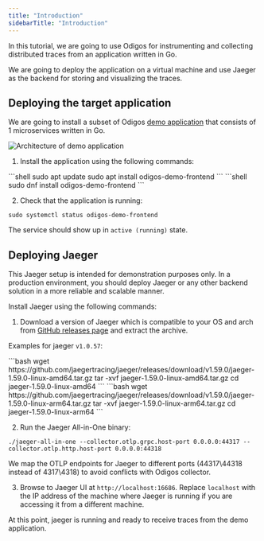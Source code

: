 ```yaml
---
title: "Introduction"
sidebarTitle: "Introduction"
---
```


In this tutorial, we are going to use Odigos for instrumenting and collecting distributed traces from an application written in Go.

We are going to deploy the application on a virtual machine and use Jaeger as the backend for storing and visualizing the traces.

## Deploying the target application

We are going to install a subset of Odigos [demo application](https://github.com/odigos-io/simple-demo) that consists of 1 microservices written in Go.

<Frame>
    <img src="/images/demo_architecture.png" alt="Architecture of demo application" />
</Frame>

1. Install the application using the following commands:

<Tabs>
  <Tab title="APT">
  ```shell
  sudo apt update
  sudo apt install odigos-demo-frontend
  ```
  </Tab>
  <Tab title="DNF">
  ```shell
  sudo dnf install odigos-demo-frontend
  ```
  </Tab>
</Tabs>

2. Check that the application is running:

```shell
sudo systemctl status odigos-demo-frontend
```

The service should show up in `active (running)` state.

## Deploying Jaeger

This Jaeger setup is intended for demonstration purposes only. In a production environment, you should deploy Jaeger or any other backend solution in a more reliable and scalable manner.

Install Jaeger using the following commands:

1. Download a version of Jaeger which is compatible to your OS and arch from [GitHub releases page](https://github.com/jaegertracing/jaeger/releases) and extract the archive.

Examples for jaeger `v1.0.57`:

<Tabs>
  <Tab title="amd64">
  ```bash
wget https://github.com/jaegertracing/jaeger/releases/download/v1.59.0/jaeger-1.59.0-linux-amd64.tar.gz
tar -xvf jaeger-1.59.0-linux-amd64.tar.gz
cd jaeger-1.59.0-linux-amd64
  ```
  </Tab>
  <Tab title="arm64">
  ```bash
wget https://github.com/jaegertracing/jaeger/releases/download/v1.59.0/jaeger-1.59.0-linux-arm64.tar.gz
tar -xvf jaeger-1.59.0-linux-arm64.tar.gz
cd jaeger-1.59.0-linux-arm64
  ```
  </Tab>
</Tabs>

2. Run the Jaeger All-in-One binary:

```shell
./jaeger-all-in-one --collector.otlp.grpc.host-port 0.0.0.0:44317 --collector.otlp.http.host-port 0.0.0.0:44318
```

We map the OTLP endpoints for Jaeger to different ports (44317\44318 instead of 4317\4318) to avoid conflicts with Odigos collector.

3. Browse to Jaeger UI at `http://localhost:16686`. Replace `localhost` with the IP address of the machine where Jaeger is running if you are accessing it from a different machine.

At this point, jaeger is running and ready to receive traces from the demo application.

